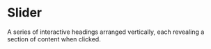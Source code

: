 # Slider

A series of interactive headings arranged vertically, each revealing a section of content when clicked.

